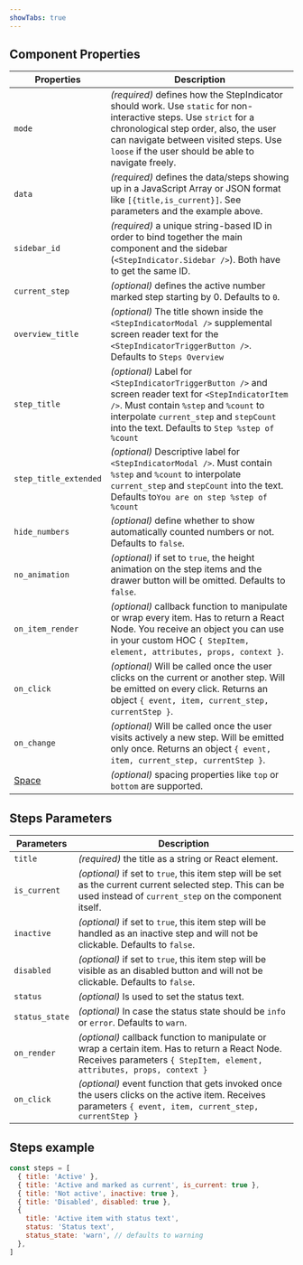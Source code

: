 ```yaml
---
showTabs: true
---
```


## Component Properties

| Properties                                  | Description                                                                                                                                                                                                                                                |
| ------------------------------------------- | ---------------------------------------------------------------------------------------------------------------------------------------------------------------------------------------------------------------------------------------------------------- |
| `mode`                                      | _(required)_ defines how the StepIndicator should work. Use `static` for non-interactive steps. Use `strict` for a chronological step order, also, the user can navigate between visited steps. Use `loose` if the user should be able to navigate freely. |
| `data`                                      | _(required)_ defines the data/steps showing up in a JavaScript Array or JSON format like `[{title,is_current}]`. See parameters and the example above.                                                                                                     |
| `sidebar_id`                                | _(required)_ a unique string-based ID in order to bind together the main component and the sidebar (`<StepIndicator.Sidebar />`). Both have to get the same ID.                                                                                            |
| `current_step`                              | _(optional)_ defines the active number marked step starting by 0. Defaults to `0`.                                                                                                                                                                         |
| `overview_title`                            | _(optional)_ The title shown inside the `<StepIndicatorModal />` supplemental screen reader text for the `<StepIndicatorTriggerButton />`. Defaults to `Steps Overview`                                                                                    |
| `step_title`                                | _(optional)_ Label for `<StepIndicatorTriggerButton />` and screen reader text for `<StepIndicatorItem />`. Must contain `%step` and `%count` to interpolate `current_step` and `stepCount` into the text. Defaults to `Step %step of %count`              |
| `step_title_extended`                       | _(optional)_ Descriptive label for `<StepIndicatorModal />`. Must contain `%step` and `%count` to interpolate `current_step` and `stepCount` into the text. Defaults to`You are on step %step of %count`                                                   |
| `hide_numbers`                              | _(optional)_ define whether to show automatically counted numbers or not. Defaults to `false`.                                                                                                                                                             |
| `no_animation`                              | _(optional)_ if set to `true`, the height animation on the step items and the drawer button will be omitted. Defaults to `false`.                                                                                                                          |
| `on_item_render`                            | _(optional)_ callback function to manipulate or wrap every item. Has to return a React Node. You receive an object you can use in your custom HOC `{ StepItem, element, attributes, props, context }`.                                                     |
| `on_click`                                  | _(optional)_ Will be called once the user clicks on the current or another step. Will be emitted on every click. Returns an object `{ event, item, current_step, currentStep }`.                                                                           |
| `on_change`                                 | _(optional)_ Will be called once the user visits actively a new step. Will be emitted only once. Returns an object `{ event, item, current_step, currentStep }`.                                                                                           |
| [Space](/uilib/components/space/properties) | _(optional)_ spacing properties like `top` or `bottom` are supported.                                                                                                                                                                                      |

## Steps Parameters

| Parameters     | Description                                                                                                                                                              |
| -------------- | ------------------------------------------------------------------------------------------------------------------------------------------------------------------------ |
| `title`        | _(required)_ the title as a string or React element.                                                                                                                     |
| `is_current`   | _(optional)_ if set to `true`, this item step will be set as the current current selected step. This can be used instead of `current_step` on the component itself.      |
| `inactive`     | _(optional)_ if set to `true`, this item step will be handled as an inactive step and will not be clickable. Defaults to `false`.                                        |
| `disabled`     | _(optional)_ if set to `true`, this item step will be visible as an disabled button and will not be clickable. Defaults to `false`.                                      |
| `status`       | _(optional)_ Is used to set the status text.                                                                                                                             |
| `status_state` | _(optional)_ In case the status state should be `info` or `error`. Defaults to `warn`.                                                                                   |
| `on_render`    | _(optional)_ callback function to manipulate or wrap a certain item. Has to return a React Node. Receives parameters `{ StepItem, element, attributes, props, context }` |
| `on_click`     | _(optional)_ event function that gets invoked once the users clicks on the active item. Receives parameters `{ event, item, current_step, currentStep }`                 |

## Steps example

```js
const steps = [
  { title: 'Active' },
  { title: 'Active and marked as current', is_current: true },
  { title: 'Not active', inactive: true },
  { title: 'Disabled', disabled: true },
  {
    title: 'Active item with status text',
    status: 'Status text',
    status_state: 'warn', // defaults to warning
  },
]
```
